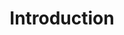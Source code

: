 ---
authors:
- org/sigpwny
featured: false
slides: intro.pdf
tags:
- welcome
- intro
time_start: 2017-01-26T18:00:00.000000Z
title: Introduction
week_number: 1
---